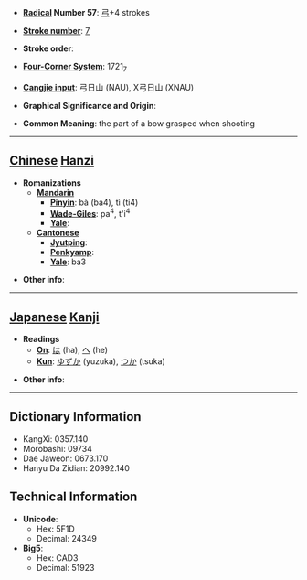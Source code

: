* '''[[Wiktionary:Chinese radical index| Radical]] Number 57''': [[Wiktionary:Chinese radical index 弓|弓]]+4 strokes

* '''[[Wiktionary:Chinese total strokes index|Stroke number]]''': [[Wiktionary:Chinese total strokes index 7|7]]

* '''Stroke order''': 

* '''[[Wiktionary:Chinese four corner index|Four-Corner System]]''': 1721<sub>7</sub>

* '''[[Wiktionary:Chinese Cangjie index|Cangjie input]]''': 弓日山 (NAU), X弓日山 (XNAU)

* '''Graphical Significance and Origin''': 

* '''Common Meaning''': the part of a bow grasped when shooting

----

== [[Chinese]] [[Hanzi]] ==

* '''Romanizations'''
** '''[[Mandarin]]'''
*** '''[[Pinyin]]''': bà (ba4), tì (ti4)
*** '''[[Wade-Giles]]''': pa<sup>4</sup>, t'i<sup>4</sup>
*** '''[[Yale]]''': 
** '''[[Cantonese]]'''
*** '''[[Jyutping]]''':
*** '''[[Penkyamp]]''': 
*** '''[[Yale]]''': ba3

* '''Other info''': 

----

== [[Japanese]] [[Kanji]] ==

* '''Readings'''
** '''[[On]]''': [[は]] (ha), [[へ]] (he)
** '''[[Kun]]''': [[ゆずか]] (yuzuka), [[つか]] (tsuka)

* '''Other info''':  

----

== Dictionary Information ==

* KangXi: 0357.140
* Morobashi: 09734
* Dae Jaweon: 0673.170
* Hanyu Da Zidian: 20992.140

== Technical Information ==

* '''Unicode''':
** Hex: 5F1D
** Decimal: 24349
* '''Big5''':
** Hex: CAD3
** Decimal: 51923